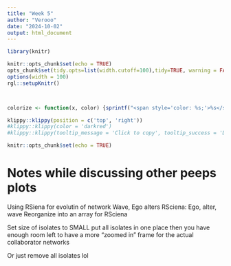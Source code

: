 ```yaml
---
title: "Week 5"
author: "Verooo"
date: "2024-10-02"
output: html_document
---
```







```r
library(knitr)

knitr::opts_chunk$set(echo = TRUE)
opts_chunk$set(tidy.opts=list(width.cutoff=100),tidy=TRUE, warning = FALSE, message = FALSE,comment = "#>", cache=TRUE, class.source=c("test"), class.output=c("test2"))
options(width = 100)
rgl::setupKnitr()



colorize <- function(x, color) {sprintf("<span style='color: %s;'>%s</span>", color, x) }

```

```r
klippy::klippy(position = c('top', 'right'))
#klippy::klippy(color = 'darkred')
#klippy::klippy(tooltip_message = 'Click to copy', tooltip_success = 'Done')
```

```r
knitr::opts_chunk$set(echo = TRUE)
```

# Notes while discussing other peeps plots
Using RSiena for evolutin of network 
Wave, Ego alters 
RSciena: Ego, alter, wave 
Reorganize into an array for RSciena 


Set size of isolates to SMALL 
put all isolates in one place 
then you have enough room left to have a more "zoomed in" frame for the actual collaborator networks 

Or just remove all isolates lol 
```r

```

